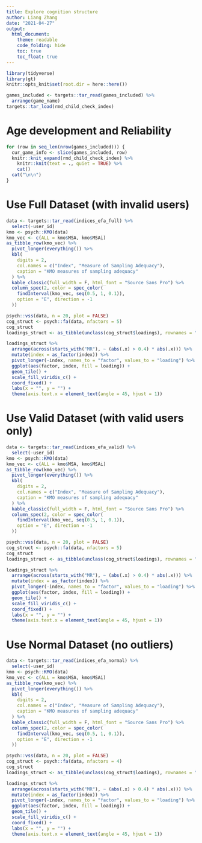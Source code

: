 ```yaml
---
title: Explore cognition structure
author: Liang Zhang
date: "2021-04-27"
output: 
  html_document:
    theme: readable
    code_folding: hide
    toc: true
    toc_float: true
---
```


```r
library(tidyverse)
library(gt)
knitr::opts_knit$set(root.dir = here::here())
```

```r
games_included <- targets::tar_read(games_included) %>% 
  arrange(game_name)
targets::tar_load(rmd_child_check_index)
```

# Age development and Reliability

```r
for (row in seq_len(nrow(games_included))) {
  cur_game_info <- slice(games_included, row)
  knitr::knit_expand(rmd_child_check_index) %>% 
    knitr::knit(text = ., quiet = TRUE) %>% 
    cat()
  cat("\n\n")
}
```

# Use Full Dataset (with invalid users)

```r
data <- targets::tar_read(indices_efa_full) %>% 
  select(-user_id)
kmo <- psych::KMO(data)
kmo_vec <- c(ALL = kmo$MSA, kmo$MSAi)
as_tibble_row(kmo_vec) %>% 
  pivot_longer(everything()) %>% 
  kbl(
    digits = 2,
    col.names = c("Index", "Measure of Sampling Adequacy"),
    caption = "KMO measures of sampling adequacy"
  ) %>% 
  kable_classic(full_width = F, html_font = "Source Sans Pro") %>% 
  column_spec(2, color = spec_color(
    findInterval(kmo_vec, seq(0.5, 1, 0.1)), 
    option = "E", direction = -1
  ))
```

```r
psych::vss(data, n = 20, plot = FALSE)
cog_struct <- psych::fa(data, nfactors = 5)
cog_struct
loadings_struct <- as_tibble(unclass(cog_struct$loadings), rownames = "index")
```

```r
loadings_struct %>% 
  arrange(across(starts_with("MR"), ~ (abs(.x) > 0.4) * abs(.x))) %>% 
  mutate(index = as_factor(index)) %>% 
  pivot_longer(-index, names_to = "factor", values_to = "loading") %>% 
  ggplot(aes(factor, index, fill = loading)) +
  geom_tile() +
  scale_fill_viridis_c() +
  coord_fixed() +
  labs(x = "", y = "") +
  theme(axis.text.x = element_text(angle = 45, hjust = 1))
```

# Use Valid Dataset (with valid users only)

```r
data <- targets::tar_read(indices_efa_valid) %>% 
  select(-user_id)
kmo <- psych::KMO(data)
kmo_vec <- c(ALL = kmo$MSA, kmo$MSAi)
as_tibble_row(kmo_vec) %>% 
  pivot_longer(everything()) %>% 
  kbl(
    digits = 2,
    col.names = c("Index", "Measure of Sampling Adequacy"),
    caption = "KMO measures of sampling adequacy"
  ) %>% 
  kable_classic(full_width = F, html_font = "Source Sans Pro") %>% 
  column_spec(2, color = spec_color(
    findInterval(kmo_vec, seq(0.5, 1, 0.1)), 
    option = "E", direction = -1
  ))
```

```r
psych::vss(data, n = 20, plot = FALSE)
cog_struct <- psych::fa(data, nfactors = 5)
cog_struct
loadings_struct <- as_tibble(unclass(cog_struct$loadings), rownames = "index")
```

```r
loadings_struct %>% 
  arrange(across(starts_with("MR"), ~ (abs(.x) > 0.4) * abs(.x))) %>% 
  mutate(index = as_factor(index)) %>% 
  pivot_longer(-index, names_to = "factor", values_to = "loading") %>% 
  ggplot(aes(factor, index, fill = loading)) +
  geom_tile() +
  scale_fill_viridis_c() +
  coord_fixed() +
  labs(x = "", y = "") +
  theme(axis.text.x = element_text(angle = 45, hjust = 1))
```

# Use Normal Dataset (no outliers)

```r
data <- targets::tar_read(indices_efa_normal) %>% 
  select(-user_id)
kmo <- psych::KMO(data)
kmo_vec <- c(ALL = kmo$MSA, kmo$MSAi)
as_tibble_row(kmo_vec) %>% 
  pivot_longer(everything()) %>% 
  kbl(
    digits = 2,
    col.names = c("Index", "Measure of Sampling Adequacy"),
    caption = "KMO measures of sampling adequacy"
  ) %>% 
  kable_classic(full_width = F, html_font = "Source Sans Pro") %>% 
  column_spec(2, color = spec_color(
    findInterval(kmo_vec, seq(0.5, 1, 0.1)), 
    option = "E", direction = -1
  ))
```

```r
psych::vss(data, n = 20, plot = FALSE)
cog_struct <- psych::fa(data, nfactors = 4)
cog_struct
loadings_struct <- as_tibble(unclass(cog_struct$loadings), rownames = "index")
```

```r
loadings_struct %>% 
  arrange(across(starts_with("MR"), ~ (abs(.x) > 0.4) * abs(.x))) %>% 
  mutate(index = as_factor(index)) %>% 
  pivot_longer(-index, names_to = "factor", values_to = "loading") %>% 
  ggplot(aes(factor, index, fill = loading)) +
  geom_tile() +
  scale_fill_viridis_c() +
  coord_fixed() +
  labs(x = "", y = "") +
  theme(axis.text.x = element_text(angle = 45, hjust = 1))
```
